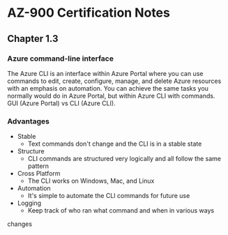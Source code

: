 # AZ-900 Certification Notes
## Chapter 1.3
### Azure command-line interface
The Azure CLI is an interface within Azure Portal where you can use commands to edit, create, configure, manage, and delete Azure resources with an emphasis on automation. You can achieve the same tasks you normally would do in Azure Portal, but within Azure CLI with commands. GUI (Azure Portal) vs CLI (Azure CLI).

### Advantages
* Stable
	* Text commands don't change and the CLI is in a stable state
* Structure
	* CLI commands are structured very logically and all follow the same pattern
* Cross Platform
	* The CLI works on Windows, Mac, and Linux
* Automation
	* It's simple to automate the CLI commands for future use
* Logging
	* Keep track of who ran what command and when in various ways

changes